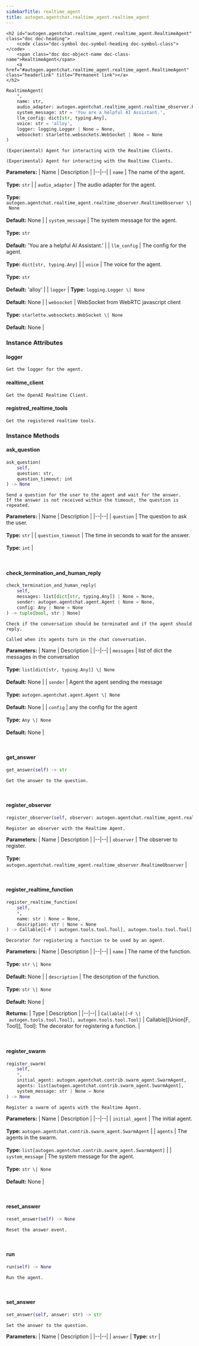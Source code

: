 ```yaml
---
sidebarTitle: realtime_agent
title: autogen.agentchat.realtime_agent.realtime_agent
---
```


    <h2 id="autogen.agentchat.realtime_agent.realtime_agent.RealtimeAgent" class="doc doc-heading">
        <code class="doc-symbol doc-symbol-heading doc-symbol-class"></code>
        <span class="doc doc-object-name doc-class-name">RealtimeAgent</span>
        <a href="#autogen.agentchat.realtime_agent.realtime_agent.RealtimeAgent" class="headerlink" title="Permanent link"></a>
    </h2>

```python
RealtimeAgent(
    *,
    name: str,
    audio_adapter: autogen.agentchat.realtime_agent.realtime_observer.RealtimeObserver | None = None,
    system_message: str = 'You are a helpful AI Assistant.',
    llm_config: dict[str, typing.Any],
    voice: str = 'alloy',
    logger: logging.Logger | None = None,
    websocket: starlette.websockets.WebSocket | None = None
)
```

    (Experimental) Agent for interacting with the Realtime Clients.
    
    (Experimental) Agent for interacting with the Realtime Clients.

<b>Parameters:</b>
| Name | Description |
|--|--|
| `name` | The name of the agent.<br/><br/>**Type:** `str` |
| `audio_adapter` | The audio adapter for the agent.<br/><br/>**Type:** `autogen.agentchat.realtime_agent.realtime_observer.RealtimeObserver \| None`<br/><br/>**Default:** None |
| `system_message` | The system message for the agent.<br/><br/>**Type:** `str`<br/><br/>**Default:** 'You are a helpful AI Assistant.' |
| `llm_config` | The config for the agent.<br/><br/>**Type:** `dict[str, typing.Any]` |
| `voice` | The voice for the agent.<br/><br/>**Type:** `str`<br/><br/>**Default:** 'alloy' |
| `logger` | **Type:** `logging.Logger \| None`<br/><br/>**Default:** None |
| `websocket` | WebSocket from WebRTC javascript client<br/><br/>**Type:** `starlette.websockets.WebSocket \| None`<br/><br/>**Default:** None |

### Instance Attributes

<code class="doc-symbol doc-symbol-heading doc-symbol-attribute"></code>
#### logger
<a href="#autogen.agentchat.realtime_agent.realtime_agent.RealtimeAgent.logger" class="headerlink" title="Permanent link"></a>

    Get the logger for the agent.

<code class="doc-symbol doc-symbol-heading doc-symbol-attribute"></code>
#### realtime_client
<a href="#autogen.agentchat.realtime_agent.realtime_agent.RealtimeAgent.realtime_client" class="headerlink" title="Permanent link"></a>

    Get the OpenAI Realtime Client.

<code class="doc-symbol doc-symbol-heading doc-symbol-attribute"></code>
#### registred_realtime_tools
<a href="#autogen.agentchat.realtime_agent.realtime_agent.RealtimeAgent.registred_realtime_tools" class="headerlink" title="Permanent link"></a>

    Get the registered realtime tools.

### Instance Methods

<code class="doc-symbol doc-symbol-heading doc-symbol-method"></code>
#### ask_question
<a href="#autogen.agentchat.realtime_agent.realtime_agent.RealtimeAgent.ask_question" class="headerlink" title="Permanent link"></a>

```python
ask_question(
    self,
    question: str,
    question_timeout: int
) -> None
```

    Send a question for the user to the agent and wait for the answer.
    If the answer is not received within the timeout, the question is repeated.

<b>Parameters:</b>
| Name | Description |
|--|--|
| `question` | The question to ask the user.<br/><br/>**Type:** `str` |
| `question_timeout` | The time in seconds to wait for the answer.<br/><br/>**Type:** `int` |

<br />

<code class="doc-symbol doc-symbol-heading doc-symbol-method"></code>
#### check_termination_and_human_reply
<a href="#autogen.agentchat.realtime_agent.realtime_agent.RealtimeAgent.check_termination_and_human_reply" class="headerlink" title="Permanent link"></a>

```python
check_termination_and_human_reply(
    self,
    messages: list[dict[str, typing.Any]] | None = None,
    sender: autogen.agentchat.agent.Agent | None = None,
    config: Any | None = None
) -> tuple[bool, str | None]
```

    Check if the conversation should be terminated and if the agent should reply.
    
    Called when its agents turn in the chat conversation.

<b>Parameters:</b>
| Name | Description |
|--|--|
| `messages` | list of dict the messages in the conversation<br/><br/>**Type:** `list[dict[str, typing.Any]] \| None`<br/><br/>**Default:** None |
| `sender` | Agent the agent sending the message<br/><br/>**Type:** `autogen.agentchat.agent.Agent \| None`<br/><br/>**Default:** None |
| `config` | any the config for the agent<br/><br/>**Type:** `Any \| None`<br/><br/>**Default:** None |

<br />

<code class="doc-symbol doc-symbol-heading doc-symbol-method"></code>
#### get_answer
<a href="#autogen.agentchat.realtime_agent.realtime_agent.RealtimeAgent.get_answer" class="headerlink" title="Permanent link"></a>

```python
get_answer(self) -> str
```

    Get the answer to the question.

<br />

<code class="doc-symbol doc-symbol-heading doc-symbol-method"></code>
#### register_observer
<a href="#autogen.agentchat.realtime_agent.realtime_agent.RealtimeAgent.register_observer" class="headerlink" title="Permanent link"></a>

```python
register_observer(self, observer: autogen.agentchat.realtime_agent.realtime_observer.RealtimeObserver) -> None
```

    Register an observer with the Realtime Agent.

<b>Parameters:</b>
| Name | Description |
|--|--|
| `observer` | The observer to register.<br/><br/>**Type:** `autogen.agentchat.realtime_agent.realtime_observer.RealtimeObserver` |

<br />

<code class="doc-symbol doc-symbol-heading doc-symbol-method"></code>
#### register_realtime_function
<a href="#autogen.agentchat.realtime_agent.realtime_agent.RealtimeAgent.register_realtime_function" class="headerlink" title="Permanent link"></a>

```python
register_realtime_function(
    self,
    *,
    name: str | None = None,
    description: str | None = None
) -> Callable[[~F | autogen.tools.tool.Tool], autogen.tools.tool.Tool]
```

    Decorator for registering a function to be used by an agent.

<b>Parameters:</b>
| Name | Description |
|--|--|
| `name` | The name of the function.<br/><br/>**Type:** `str \| None`<br/><br/>**Default:** None |
| `description` | The description of the function.<br/><br/>**Type:** `str \| None`<br/><br/>**Default:** None |

<b>Returns:</b>
| Type | Description |
|--|--|
| `Callable[[~F \| autogen.tools.tool.Tool], autogen.tools.tool.Tool]` | Callable[[Union[F, Tool]], Tool]: The decorator for registering a function. |

<br />

<code class="doc-symbol doc-symbol-heading doc-symbol-method"></code>
#### register_swarm
<a href="#autogen.agentchat.realtime_agent.realtime_agent.RealtimeAgent.register_swarm" class="headerlink" title="Permanent link"></a>

```python
register_swarm(
    self,
    *,
    initial_agent: autogen.agentchat.contrib.swarm_agent.SwarmAgent,
    agents: list[autogen.agentchat.contrib.swarm_agent.SwarmAgent],
    system_message: str | None = None
) -> None
```

    Register a swarm of agents with the Realtime Agent.

<b>Parameters:</b>
| Name | Description |
|--|--|
| `initial_agent` | The initial agent.<br/><br/>**Type:** `autogen.agentchat.contrib.swarm_agent.SwarmAgent` |
| `agents` | The agents in the swarm.<br/><br/>**Type:** `list[autogen.agentchat.contrib.swarm_agent.SwarmAgent]` |
| `system_message` | The system message for the agent.<br/><br/>**Type:** `str \| None`<br/><br/>**Default:** None |

<br />

<code class="doc-symbol doc-symbol-heading doc-symbol-method"></code>
#### reset_answer
<a href="#autogen.agentchat.realtime_agent.realtime_agent.RealtimeAgent.reset_answer" class="headerlink" title="Permanent link"></a>

```python
reset_answer(self) -> None
```

    Reset the answer event.

<br />

<code class="doc-symbol doc-symbol-heading doc-symbol-method"></code>
#### run
<a href="#autogen.agentchat.realtime_agent.realtime_agent.RealtimeAgent.run" class="headerlink" title="Permanent link"></a>

```python
run(self) -> None
```

    Run the agent.

<br />

<code class="doc-symbol doc-symbol-heading doc-symbol-method"></code>
#### set_answer
<a href="#autogen.agentchat.realtime_agent.realtime_agent.RealtimeAgent.set_answer" class="headerlink" title="Permanent link"></a>

```python
set_answer(self, answer: str) -> str
```

    Set the answer to the question.

<b>Parameters:</b>
| Name | Description |
|--|--|
| `answer` | **Type:** `str` |

<br />